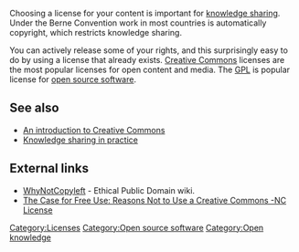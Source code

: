 {{topic header| default.png | Licenses }}

Choosing a license for your content is important for [[knowledge sharing]]. Under the Berne Convention{{w|Berne Convention for the Protection of Literary and Artistic Works}} work in most countries is automatically copyright, which restricts knowledge sharing. 

You can actively release some of your rights, and this surprisingly easy to do by using a license that already exists. [[Creative Commons]] licenses are the most popular licenses for open content and media. The [[GPL]] is popular license for [[open source software]].

== See also ==

* [[An introduction to Creative Commons]]
* [[Knowledge sharing in practice]]

== External links ==

* [http://www.ethicalpublicdomain.org/index.php/EPD/WhyNotCopyleft WhyNotCopyleft] - Ethical Public Domain wiki.
* [http://freedomdefined.org/Licenses/NC#Existing_copyright_terms The Case for Free Use: Reasons Not to Use a Creative Commons -NC License]


{{stub}}

[[Category:Licenses]]
[[Category:Open source software]]
[[Category:Open knowledge]]